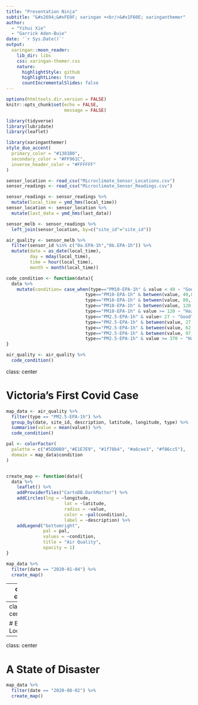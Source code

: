 ```yaml
---
title: "Presentation Ninja"
subtitle: "&#x2694;&#xFE0F; xaringan +<br/>&#x1F60E; xaringanthemer"  
author: 
  - "Yihui Xie"
  - "Garrick Aden-Buie"
date: '`r Sys.Date()`'
output:
  xaringan::moon_reader:
    lib_dir: libs
    css: xaringan-themer.css
    nature:
      highlightStyle: github
      highlightLines: true
      countIncrementalSlides: false
---
```


```r
options(htmltools.dir.version = FALSE)
knitr::opts_chunk$set(echo = FALSE,
                      message = FALSE)

library(tidyverse)
library(lubridate)
library(leaflet)
```

```r
library(xaringanthemer)
style_duo_accent(
  primary_color = "#1381B0",
  secondary_color = "#FF961C",
  inverse_header_color = "#FFFFFF"
)
```

```r
sensor_location <- read_csv("Microclimate_Sensor_Locations.csv")
sensor_readings <- read_csv("Microclimate_Sensor_Readings.csv")

sensor_readings <- sensor_readings %>% 
  mutate(local_time = ymd_hms(local_time))
sensor_location <- sensor_location %>% 
  mutate(last_data = ymd_hms(last_data))

sensor_melb <- sensor_readings %>% 
  left_join(sensor_location, by=c("site_id"="site_id"))

air_quality <- sensor_melb %>%
  filter(sensor_id %in% c("0a.EPA-1h","0b.EPA-1h")) %>%
  mutate(date = as_date(local_time),
         day = mday(local_time),
         time = hour(local_time),
         month = month(local_time))

code_condition <- function(data){
  data %>%
    mutate(condition= case_when(type=="PM10-EPA-1h" & value < 40 ~ "Good",
                              type=="PM10-EPA-1h" & between(value, 40,80) ~ "Moderate",
                              type=="PM10-EPA-1h" & between(value, 80,120) ~ "Poor",
                              type=="PM10-EPA-1h" & between(value, 120,240) ~ "Very Poor",
                              type=="PM10-EPA-1h" & value >= 120 ~ "Hazardous",
                              type=="PM2.5-EPA-1h" & value< 27 ~ "Good",
                              type=="PM2.5-EPA-1h" & between(value, 27,62) ~ "Moderate",
                              type=="PM2.5-EPA-1h" & between(value, 62,97) ~ "Poor",
                              type=="PM2.5-EPA-1h" & between(value, 97,370) ~ "Very Poor",
                              type=="PM2.5-EPA-1h" & value >= 370 ~ "Hazardous"))
}

air_quality <- air_quality %>%
  code_condition()
```
class: center

# Victoria's First Covid Case


```r
map_data <- air_quality %>%
  filter(type == "PM2.5-EPA-1h") %>%
  group_by(date, site_id, description, latitude, longitude, type) %>%
  summarise(value = mean(value)) %>%
  code_condition()

pal <- colorFactor(
  palette = c("#5DD0B9","#E1E7E9", "#1f78b4", "#a6cee3", "#f86cc5"),
  domain = map_data$condition
)


create_map <- function(data){
  data %>%
    leaflet() %>%
    addProviderTiles("CartoDB.DarkMatter") %>%
    addCircles(lng = ~longitude,
                      lat = ~latitude,
                      radius = ~value,
                      color = ~pal(condition),
                      label = ~description) %>%
    addLegend("bottomright",
              pal = pal, 
              values = ~condition,
              title = "Air Quality",
              opacity = 1)
}

map_data %>%
  filter(date == "2020-01-04") %>%
  create_map()
```

---
class: center

# A State of Emergency
```r
map_data %>%
  filter(date == "2020-03-16") %>%
  create_map()
```

---
class: center

# Back to Lockdown
```r
map_data %>%
  filter(date == "2020-07-07") %>%
  create_map()
```

---
class: center

# A State of Disaster
```r
map_data %>%
  filter(date == "2020-08-02") %>%
  create_map()
```
